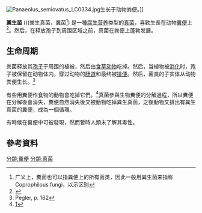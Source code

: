 {{Link style|time=2015-12-13T14:51:28+00:00}}
[[File:Panaeolus_semiovatus_LC0334.jpg|thumb]]生长于动物粪便。]]

'''糞生菌''' ({{lang|en|Coprophilous fungi}})(粪生真菌，糞菌<ref>广义上，糞菌也可以指粪便上的所有菌类，因此一般用粪生菌来指称Coprophilous fungi，以示区别</ref>) 是一種[[腐生营养|腐生营养]]类型的[[真菌|真菌]]，喜歡生長在动物[[糞便|糞便]]上<ref name="ANBG">{{cite web| last= Lepp| first= Heino| author2= Fagg, Murray| title= Dung fungi| url= http://www.anbg.gov.au/fungi/ecology-dung.html| publisher= [[Australian_National_Botanic_Gardens|Australian National Botanic Gardens]]| accessdate= 2009-03-30| archive-date= 2009-05-17| archive-url= https://web.archive.org/web/20090517054558/http://www.anbg.gov.au/fungi/ecology-dung.html| dead-url= no}}</ref>。然后，在释放孢子到周围区域之前，真菌在粪便上蓬勃发展。

== 生命周期 ==
粪菌释放其[[孢子|孢子]]于周围的植被，然后由[[食草动物|食草动物]]吃掉。然后，当植物被[[消化作用|消化]]时，孢子被保留在动物体内，穿过动物的[[消化系统|肠道]]和最终被[[排便|排便]]。然后，菌类的子实体从动物粪便生长。<ref name="P162">Pegler, p. 162</ref>

有些用糞便作食物的動物會吃掉它們。<ref>[http://baike.168nong.cn/doc-view-61789.html]{{dead link|date=2018年4月 |bot=InternetArchiveBot |fix-attempted=yes }}</ref>真菌參與生物糞便的分解過程，所以糞便在分解後會消失，糞便自然消失後又被動物吃掉粪生真菌，之後動物又排出有粪生真菌的糞便，成為一個循環。

有時候在糞便中可被發現，然而暫時人類未了解其毒性。

== 參考資料 ==
{{reflist}}

[[分類:糞便|分類:糞便]]
[[分類:真菌|分類:真菌]]